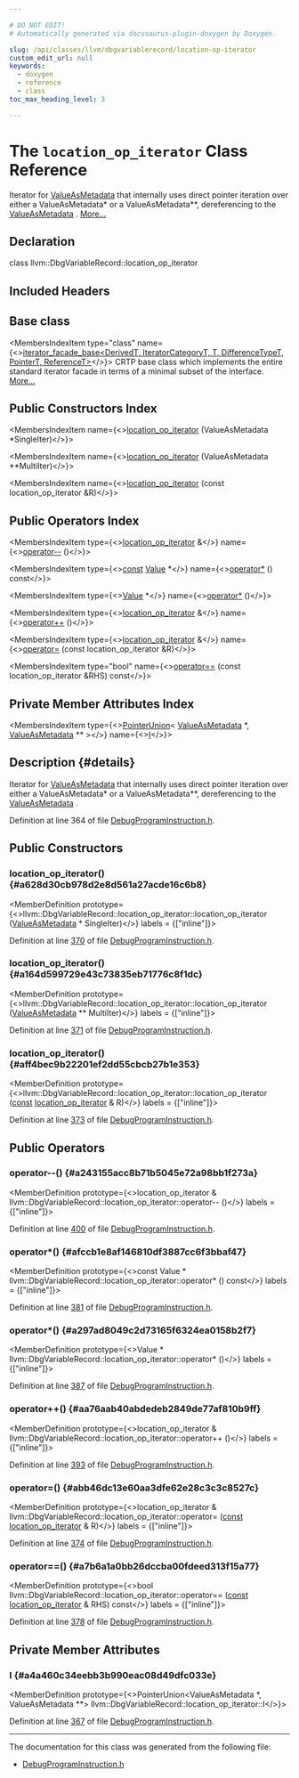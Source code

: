 ```yaml
---

# DO NOT EDIT!
# Automatically generated via docusaurus-plugin-doxygen by Doxygen.

slug: /api/classes/llvm/dbgvariablerecord/location-op-iterator
custom_edit_url: null
keywords:
  - doxygen
  - reference
  - class
toc_max_heading_level: 3

---
```





# The `location_op_iterator` Class Reference

<DoxygenPage pluginConfig={pluginConfig}>

Iterator for <a href="/docs/api/classes/llvm/valueasmetadata">ValueAsMetadata</a> that internally uses direct pointer iteration over either a ValueAsMetadata&#42; or a ValueAsMetadata&#42;&#42;, dereferencing to the <a href="/docs/api/classes/llvm/valueasmetadata">ValueAsMetadata</a> . <a href="#details">More...</a>

## Declaration

<CodeBlock>class llvm::DbgVariableRecord::location_op_iterator</CodeBlock>

## Included Headers

<IncludesList>
<IncludesListItem
  filePath="llvm/IR/DebugProgramInstruction.h"
  permalink="/docs/api/files/include/include/llvm/include/llvm/ir/debugprograminstruction-h"
  isLocal="true" />
</IncludesList>

## Base class

<MembersIndex>

<MembersIndexItem
  type="class"
  name={<><a href="/docs/api/classes/llvm/iterator-facade-base">iterator&#95;facade&#95;base&lt;DerivedT, IteratorCategoryT, T, DifferenceTypeT, PointerT, ReferenceT&gt;</a></>}>
CRTP base class which implements the entire standard iterator facade in terms of a minimal subset of the interface. <a href="/docs/api/classes/llvm/iterator-facade-base/#details">More...</a>
</MembersIndexItem>

</MembersIndex>

## Public Constructors Index

<MembersIndex>

<MembersIndexItem
  name={<><a href="#a628d30cb978d2e8d561a27acde16c6b8">location&#95;op&#95;iterator</a> (ValueAsMetadata &#42;SingleIter)</>}>
</MembersIndexItem>

<MembersIndexItem
  name={<><a href="#a164d599729e43c73835eb71776c8f1dc">location&#95;op&#95;iterator</a> (ValueAsMetadata &#42;&#42;MultiIter)</>}>
</MembersIndexItem>

<MembersIndexItem
  name={<><a href="#aff4bec9b22201ef2dd55cbcb27b1e353">location&#95;op&#95;iterator</a> (const location&#95;op&#95;iterator &amp;R)</>}>
</MembersIndexItem>

</MembersIndex>

## Public Operators Index

<MembersIndex>

<MembersIndexItem
  type={<><a href="/docs/api/classes/llvm/dbgvariablerecord/location-op-iterator">location&#95;op&#95;iterator</a> &amp;</>}
  name={<><a href="#a243155acc8b71b5045e72a98bb1f273a">operator--</a> ()</>}>
</MembersIndexItem>

<MembersIndexItem
  type={<><a href="/docs/api/files/lib/lib/target/lib/target/aarch64/aarch64promoteconstant-cpp/#a90f8350fecae261c25be85d38b451bff">const</a> <a href="/docs/api/classes/llvm/value">Value</a> &#42;</>}
  name={<><a href="#afccb1e8af146810df3887cc6f3bbaf47">operator&#42;</a> () const</>}>
</MembersIndexItem>

<MembersIndexItem
  type={<><a href="/docs/api/classes/llvm/value">Value</a> &#42;</>}
  name={<><a href="#a297ad8049c2d73165f6324ea0158b2f7">operator&#42;</a> ()</>}>
</MembersIndexItem>

<MembersIndexItem
  type={<><a href="/docs/api/classes/llvm/dbgvariablerecord/location-op-iterator">location&#95;op&#95;iterator</a> &amp;</>}
  name={<><a href="#aa76aab40abdedeb2849de77af810b9ff">operator++</a> ()</>}>
</MembersIndexItem>

<MembersIndexItem
  type={<><a href="/docs/api/classes/llvm/dbgvariablerecord/location-op-iterator">location&#95;op&#95;iterator</a> &amp;</>}
  name={<><a href="#abb46dc13e60aa3dfe62e28c3c3c8527c">operator=</a> (const location&#95;op&#95;iterator &amp;R)</>}>
</MembersIndexItem>

<MembersIndexItem
  type="bool"
  name={<><a href="#a7b6a1a0bb26dccba00fdeed313f15a77">operator==</a> (const location&#95;op&#95;iterator &amp;RHS) const</>}>
</MembersIndexItem>

</MembersIndex>

## Private Member Attributes Index

<MembersIndex>

<MembersIndexItem
  type={<><a href="/docs/api/classes/llvm/pointerunion">PointerUnion</a>&lt; <a href="/docs/api/classes/llvm/valueasmetadata">ValueAsMetadata</a> &#42;, <a href="/docs/api/classes/llvm/valueasmetadata">ValueAsMetadata</a> &#42;&#42; &gt;</>}
  name={<><a href="#a4a460c34eebb3b990eac08d49dfc033e">I</a></>}>
</MembersIndexItem>

</MembersIndex>

## Description {#details}

Iterator for <a href="/docs/api/classes/llvm/valueasmetadata">ValueAsMetadata</a> that internally uses direct pointer iteration over either a ValueAsMetadata&#42; or a ValueAsMetadata&#42;&#42;, dereferencing to the <a href="/docs/api/classes/llvm/valueasmetadata">ValueAsMetadata</a> .

Definition at line 364 of file <a href="/docs/api/files/include/include/llvm/include/llvm/ir/debugprograminstruction-h">DebugProgramInstruction.h</a>.

<SectionDefinition>

## Public Constructors

### location&#95;op&#95;iterator() {#a628d30cb978d2e8d561a27acde16c6b8}

<MemberDefinition
  prototype={<>llvm::DbgVariableRecord::location&#95;op&#95;iterator::location&#95;op&#95;iterator (<a href="/docs/api/classes/llvm/valueasmetadata">ValueAsMetadata</a> &#42; SingleIter)</>}
  labels = {["inline"]}>

Definition at line <a href="/docs/api/files/include/include/llvm/include/llvm/ir/debugprograminstruction-h/#l00370">370</a> of file <a href="/docs/api/files/include/include/llvm/include/llvm/ir/debugprograminstruction-h">DebugProgramInstruction.h</a>.
</MemberDefinition>

### location&#95;op&#95;iterator() {#a164d599729e43c73835eb71776c8f1dc}

<MemberDefinition
  prototype={<>llvm::DbgVariableRecord::location&#95;op&#95;iterator::location&#95;op&#95;iterator (<a href="/docs/api/classes/llvm/valueasmetadata">ValueAsMetadata</a> &#42;&#42; MultiIter)</>}
  labels = {["inline"]}>

Definition at line <a href="/docs/api/files/include/include/llvm/include/llvm/ir/debugprograminstruction-h/#l00371">371</a> of file <a href="/docs/api/files/include/include/llvm/include/llvm/ir/debugprograminstruction-h">DebugProgramInstruction.h</a>.
</MemberDefinition>

### location&#95;op&#95;iterator() {#aff4bec9b22201ef2dd55cbcb27b1e353}

<MemberDefinition
  prototype={<>llvm::DbgVariableRecord::location&#95;op&#95;iterator::location&#95;op&#95;iterator (<a href="/docs/api/files/lib/lib/target/lib/target/aarch64/aarch64promoteconstant-cpp/#a90f8350fecae261c25be85d38b451bff">const</a> <a href="/docs/api/classes/llvm/dbgvariablerecord/location-op-iterator">location&#95;op&#95;iterator</a> &amp; R)</>}
  labels = {["inline"]}>

Definition at line <a href="/docs/api/files/include/include/llvm/include/llvm/ir/debugprograminstruction-h/#l00373">373</a> of file <a href="/docs/api/files/include/include/llvm/include/llvm/ir/debugprograminstruction-h">DebugProgramInstruction.h</a>.
</MemberDefinition>

</SectionDefinition>

<SectionDefinition>

## Public Operators

### operator--() {#a243155acc8b71b5045e72a98bb1f273a}

<MemberDefinition
  prototype={<>location&#95;op&#95;iterator &amp; llvm::DbgVariableRecord::location&#95;op&#95;iterator::operator-- ()</>}
  labels = {["inline"]}>

Definition at line <a href="/docs/api/files/include/include/llvm/include/llvm/ir/debugprograminstruction-h/#l00400">400</a> of file <a href="/docs/api/files/include/include/llvm/include/llvm/ir/debugprograminstruction-h">DebugProgramInstruction.h</a>.
</MemberDefinition>

### operator&#42;() {#afccb1e8af146810df3887cc6f3bbaf47}

<MemberDefinition
  prototype={<>const Value &#42; llvm::DbgVariableRecord::location&#95;op&#95;iterator::operator&#42; () const</>}
  labels = {["inline"]}>

Definition at line <a href="/docs/api/files/include/include/llvm/include/llvm/ir/debugprograminstruction-h/#l00381">381</a> of file <a href="/docs/api/files/include/include/llvm/include/llvm/ir/debugprograminstruction-h">DebugProgramInstruction.h</a>.
</MemberDefinition>

### operator&#42;() {#a297ad8049c2d73165f6324ea0158b2f7}

<MemberDefinition
  prototype={<>Value &#42; llvm::DbgVariableRecord::location&#95;op&#95;iterator::operator&#42; ()</>}
  labels = {["inline"]}>

Definition at line <a href="/docs/api/files/include/include/llvm/include/llvm/ir/debugprograminstruction-h/#l00387">387</a> of file <a href="/docs/api/files/include/include/llvm/include/llvm/ir/debugprograminstruction-h">DebugProgramInstruction.h</a>.
</MemberDefinition>

### operator++() {#aa76aab40abdedeb2849de77af810b9ff}

<MemberDefinition
  prototype={<>location&#95;op&#95;iterator &amp; llvm::DbgVariableRecord::location&#95;op&#95;iterator::operator++ ()</>}
  labels = {["inline"]}>

Definition at line <a href="/docs/api/files/include/include/llvm/include/llvm/ir/debugprograminstruction-h/#l00393">393</a> of file <a href="/docs/api/files/include/include/llvm/include/llvm/ir/debugprograminstruction-h">DebugProgramInstruction.h</a>.
</MemberDefinition>

### operator=() {#abb46dc13e60aa3dfe62e28c3c3c8527c}

<MemberDefinition
  prototype={<>location&#95;op&#95;iterator &amp; llvm::DbgVariableRecord::location&#95;op&#95;iterator::operator= (<a href="/docs/api/files/lib/lib/target/lib/target/aarch64/aarch64promoteconstant-cpp/#a90f8350fecae261c25be85d38b451bff">const</a> <a href="/docs/api/classes/llvm/dbgvariablerecord/location-op-iterator">location&#95;op&#95;iterator</a> &amp; R)</>}
  labels = {["inline"]}>

Definition at line <a href="/docs/api/files/include/include/llvm/include/llvm/ir/debugprograminstruction-h/#l00374">374</a> of file <a href="/docs/api/files/include/include/llvm/include/llvm/ir/debugprograminstruction-h">DebugProgramInstruction.h</a>.
</MemberDefinition>

### operator==() {#a7b6a1a0bb26dccba00fdeed313f15a77}

<MemberDefinition
  prototype={<>bool llvm::DbgVariableRecord::location&#95;op&#95;iterator::operator== (<a href="/docs/api/files/lib/lib/target/lib/target/aarch64/aarch64promoteconstant-cpp/#a90f8350fecae261c25be85d38b451bff">const</a> <a href="/docs/api/classes/llvm/dbgvariablerecord/location-op-iterator">location&#95;op&#95;iterator</a> &amp; RHS) const</>}
  labels = {["inline"]}>

Definition at line <a href="/docs/api/files/include/include/llvm/include/llvm/ir/debugprograminstruction-h/#l00378">378</a> of file <a href="/docs/api/files/include/include/llvm/include/llvm/ir/debugprograminstruction-h">DebugProgramInstruction.h</a>.
</MemberDefinition>

</SectionDefinition>

<SectionDefinition>

## Private Member Attributes

### I {#a4a460c34eebb3b990eac08d49dfc033e}

<MemberDefinition
  prototype={<>PointerUnion&lt;ValueAsMetadata &#42;, ValueAsMetadata &#42;&#42;&gt; llvm::DbgVariableRecord::location&#95;op&#95;iterator::I</>}>

Definition at line <a href="/docs/api/files/include/include/llvm/include/llvm/ir/debugprograminstruction-h/#l00367">367</a> of file <a href="/docs/api/files/include/include/llvm/include/llvm/ir/debugprograminstruction-h">DebugProgramInstruction.h</a>.
</MemberDefinition>

</SectionDefinition>

<hr/>

The documentation for this class was generated from the following file:

<ul>
<li><a href="/docs/api/files/include/include/llvm/include/llvm/ir/debugprograminstruction-h">DebugProgramInstruction.h</a></li>
</ul>

</DoxygenPage>
